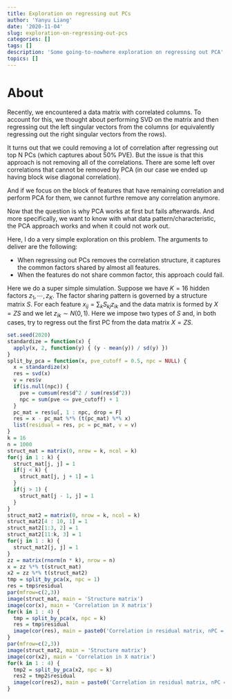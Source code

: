 ```yaml
---
title: Exploration on regressing out PCs
author: 'Yanyu Liang'
date: '2020-11-04'
slug: exploration-on-regressing-out-pcs
categories: []
tags: []
description: 'Some going-to-nowhere exploration on regressing out PCA'
topics: []
---
```




$$\newcommand{\var}{\text{Var}}
\newcommand{\E}{\text{E}}
\newcommand{\diag}{\text{diag}}
\newcommand{\cov}{\text{Cov}}$$

# About

Recently, we encountered a data matrix with correlated columns. 
To account for this, we thought about performing SVD on the matrix and then regressing out the left singular vectors from the columns (or equivalently regressing out the right singular vectors from the rows).

It turns out that we could removing a lot of correlation after regressing out top N PCs (which captures about 50% PVE).
But the issue is that this approach is not removing all of the correlations. There are some left over correlations that cannot be removed by PCA (in our case we ended up having block wise diagonal correlation). 

And if we focus on the block of features that have remaining correlation and perform PCA for them, we cannot furthre remove any correlation anymore.

Now that the question is why PCA works at first but fails afterwards. 
And more specifically, we want to know with what data pattern/characteristic, the PCA approach works and when it could not work out. 

Here, I do a very simple exploration on this problem. 
The arguments to deliver are the following: 

* When regressing out PCs removes the correlation structure, it captures the common factors shared by almost all features.
* When the features do not share common factor, this approach could fail.

Here we do a super simple simulation. 
Suppose we have $K = 16$ hidden factors $z_1, \cdots, z_K$.
The factor sharing pattern is governed by a structure matrix $S$. 
For each feature $x_{ij} = \sum_k S_{kj} z_{ik}$ and the data matrix is formed by $X = Z S$ and we let $z_{ik} \sim N(0, 1)$.
Here we impose two types of $S$ and, in both cases, try to regress out the first PC from the data matrix $X = Z S$.

```r
set.seed(2020)
standardize = function(x) {
  apply(x, 2, function(y) { (y - mean(y)) / sd(y) })
}
split_by_pca = function(x, pve_cutoff = 0.5, npc = NULL) {
  x = standardize(x)
  res = svd(x)
  v = res$v
  if(is.null(npc)) {
    pve = cumsum(res$d^2 / sum(res$d^2))
    npc = sum(pve <= pve_cutoff) + 1
  }
  pc_mat = res$u[, 1 : npc, drop = F]
  res = x - pc_mat %*% (t(pc_mat) %*% x)
  list(residual = res, pc = pc_mat, v = v)
}
k = 16
n = 1000
struct_mat = matrix(0, nrow = k, ncol = k)
for(j in 1 : k) {
  struct_mat[j, j] = 1
  if(j < k) {
    struct_mat[j, j + 1] = 1
  }
  if(j > 1) {
    struct_mat[j - 1, j] = 1
  }
}
struct_mat2 = matrix(0, nrow = k, ncol = k)
struct_mat2[4 : 10, 1] = 1
struct_mat2[1:3, 2] = 1
struct_mat2[11:k, 3] = 1
for(j in 1 : k) {
  struct_mat2[j, j] = 1
}
zz = matrix(rnorm(n * k), nrow = n)
x = zz %*% t(struct_mat) 
x2 = zz %*% t(struct_mat2) 
tmp = split_by_pca(x, npc = 1)
res = tmp$residual
par(mfrow=c(2,3))
image(struct_mat, main = 'Structure matrix')
image(cor(x), main = 'Correlation in X matrix')
for(k in 1 : 4) {
  tmp = split_by_pca(x, npc = k)
  res = tmp$residual
  image(cor(res), main = paste0('Correlation in residual matrix, nPC = ', k))
}
par(mfrow=c(2,3))
image(struct_mat2, main = 'Structure matrix')
image(cor(x2), main = 'Correlation in X matrix')
for(k in 1 : 4) {
  tmp2 = split_by_pca(x2, npc = k)
  res2 = tmp2$residual
  image(cor(res2), main = paste0('Correlation in residual matrix, nPC = ', k))
}
```
